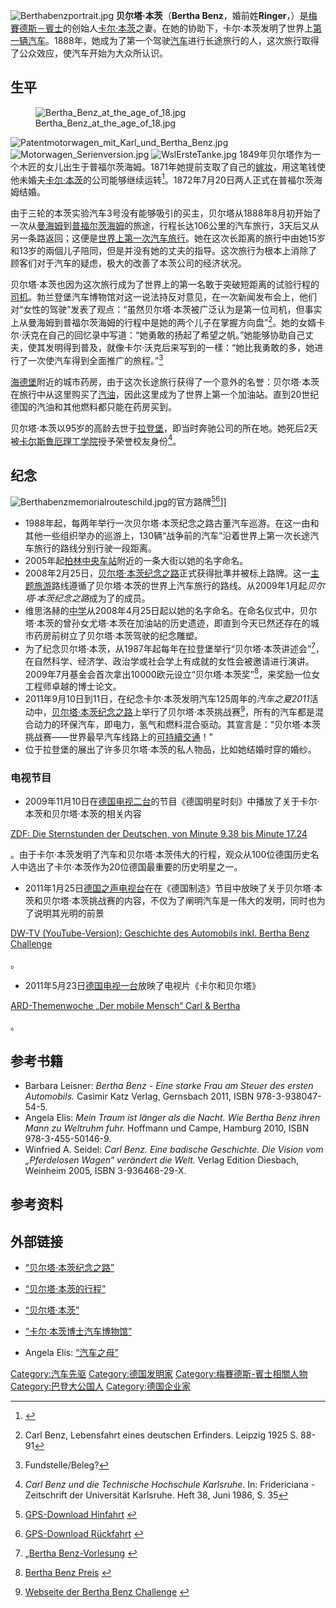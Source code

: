 {{noteTA
|G1=Unit;
|T=zh-hans:贝尔塔·本茨;zh-hk:貝爾塔·平治;zh-tw:貝爾塔·賓士;
|1=zh-hans:奔驰;zh-hk:平治;zh-tw:賓士;
|2=zh-hans:本茨;zh-hk:平治;zh-tw:賓士;
|3=zh-hans:卡尔斯鲁厄;zh-tw:卡爾斯魯爾;
|4=zh-hans:可持續交通;zh-tw:永續交通系統;
}}

[[File:Berthabenzportrait.jpg|thumb]]
'''贝尔塔·本茨'''（'''Bertha Benz'''，婚前姓'''Ringer'''，{{bd|1849年|5月3日|1944年|5月5日}}）是[[梅賽德斯－賓士|梅賽德斯－賓士]]的创始人[[卡尔·本茨|卡尔·本茨]]之妻。在她的协助下，卡尔·本茨发明了世界上[[奔驰专利电机车1号|第一辆汽车]]。1888年，她成为了第一个驾驶[[汽车|汽车]]进行长途旅行的人，这次旅行取得了公众效应，使汽车开始为大众所认识。

== 生平 ==
[[File:Bertha_Benz_at_the_age_of_18.jpg|thumb]]

[[File:Patentmotorwagen_mit_Karl_und_Bertha_Benz.jpg|thumb]]
[[File:Motorwagen_Serienversion.jpg|thumb]]
[[File:WslErsteTanke.jpg|thumb]]
1849年贝尔塔作为一个木匠的女儿出生于普福尔茨海姆。1871年她提前支取了自己的[[嫁妆|嫁妆]]，用这笔钱使他未婚夫[[卡尔·本茨|卡尔·本茨]]的公司能够继续运转<ref>{{de}}{{cite web|url=http://www.dhm.de/lemo/html/biografien/BenzCarlFriedrich/index.html|title=Biographie: Carl Friedrich Benz, 1844-1929|publisher=Deutsches Historisches Museum|accessdate=2011-06-10|archive-date=2011-11-20|archive-url=https://web.archive.org/web/20111120192113/http://www.dhm.de/lemo/html/biografien/BenzCarlFriedrich/index.html|dead-url=no}}</ref>。1872年7月20日两人正式在普福尔茨海姆结婚。 

由于三轮的本茨实验汽车3号没有能够吸引的买主，贝尔塔从1888年8月初开始了一次从[[曼海姆|曼海姆]]到[[普福尔茨海姆|普福尔茨海姆]]的旅途，行程长达106公里的汽车旅行，3天后又从另一条路返回；这便是[[贝尔塔·本茨纪念之路|世界上第一次汽车旅行]]。她在这次长距离的旅行中由她15岁和13岁的兩個儿子陪同，但是并没有她的丈夫的指导。这次旅行为根本上消除了顾客们对于汽车的疑虑，极大的改善了本茨公司的经济状况。

贝尔塔·本茨也因为这次旅行成为了世界上的第一名敢于突破短距离的试验行程的[[司机|司机]]。勃兰登堡汽车博物馆对这一说法持反对意见，在一次新闻发布会上，他们对“女性的驾驶”发表了观点：“虽然贝尔塔·本茨被广泛认为是第一位司机，但事实上从曼海姆到普福尔茨海姆的行程中是她的两个儿子在掌握方向盘”<ref>{{de}}Carl Benz, Lebensfahrt eines deutschen Erfinders. Leipzig 1925 S. 88-91</ref>。她的女婿卡尔·沃克在自己的回忆录中写道：“她勇敢的扬起了希望之帆。”她能够协助自己丈夫，使其发明得到普及，就像卡尔·沃克后来写到的一樣：“她比我勇敢的多，她进行了一次使汽车得到全面推广的旅程。”<ref>{{de}}Fundstelle/Beleg?</ref>

[[海德堡|海德堡]]附近{{tsl|de|Wiesloch|维思洛赫}}的城市药房，由于这次长途旅行获得了一个意外的名誉：贝尔塔·本茨在旅行中从这里购买了[[汽油|汽油]]，因此这里成为了世界上第一个加油站。直到20世纪德国的汽油和其他燃料都只能在药房买到。

贝尔塔·本茨以95岁的高龄去世于[[拉登堡|拉登堡]]，即当时奔驰公司的所在地。她死后2天被[[卡尔斯鲁厄理工学院|卡尔斯鲁厄理工学院]]授予荣誉校友身份<ref>{{de}}''Carl Benz und die Technische Hochschule Karlsruhe''. In: Fridericiana - Zeitschrift der Universität Karlsruhe. Heft 38, Juni 1986, S. 35</ref>。

== 纪念 ==
[[File:Berthabenzmemorialrouteschild.jpg|thumb]]的官方路牌<ref>{{de}}[http://www.gpsies.com/map.do?fileId=jaqjwnoubtjswpwi GPS-Download Hinfahrt] {{Wayback|url=http://www.gpsies.com/map.do?fileId=jaqjwnoubtjswpwi |date=20110702232816 }}</ref><ref>{{de}}[http://www.gpsies.com/map.do?fileId=arvmwmpccdidylec GPS-Download Rückfahrt] {{Wayback|url=http://www.gpsies.com/map.do?fileId=arvmwmpccdidylec |date=20110711122215 }}</ref>]]
* 1988年起，每两年举行一次贝尔塔·本茨纪念之路古董汽车巡游。在这一由{{ld|卡尔·本茨汽车博物馆|Automuseum Dr. Carl Benz}}和其他一些组织举办的巡游上，130辆“战争前的汽车”沿着世界上第一次长途汽车旅行的路线分别行驶一段距离。
* 2005年起[[柏林中央车站|柏林中央车站]]附近的一条大街以她的名字命名。
* 2008年2月25日，[[贝尔塔·本茨纪念之路|贝尔塔·本茨纪念之路]]正式获得批準并被标上路牌。这一[[主题旅游|主题旅游]]路线遵循了贝尔塔·本茨的世界上汽车旅行的路线。从2009年1月起''贝尔塔·本茨纪念之路''成为了{{ld|欧洲工业文化路线|Europäische Route der Industriekultur}}的成员。
* 维思洛赫的[[中学|中学]]从2008年4月25日起以她的名字命名。在命名仪式中，贝尔塔·本茨的曾孙女尤塔·本茨在加油站的历史遗迹，即直到今天已然还存在的城市药房前树立了贝尔塔·本茨驾驶的纪念雕塑。
* 为了纪念贝尔塔·本茨，{{ld|戈特利布·戴姆勒和卡尔·本茨基金会|Gottlieb Daimler- und Karl Benz-Stiftung}}从1987年起每年在拉登堡举行“贝尔塔·本茨讲述会”<ref>{{de}}[http://www.daimler-benz-stiftung.de/home/events/de/start.html „Bertha Benz-Vorlesung] {{Wayback|url=http://www.daimler-benz-stiftung.de/home/events/de/start.html |date=20090731130750 }}</ref>，在自然科学、经济学、政治学或社会学上有成就的女性会被邀请进行演讲。2009年7月基金会首次拿出10000欧元设立“贝尔塔·本茨奖”<ref>{{de}}[http://www.daimler-benz-stiftung.de/home/events/de/start.html Bertha Benz Preis] {{Wayback|url=http://www.daimler-benz-stiftung.de/home/events/de/start.html |date=20090731130750 }}</ref>，来奖励一位女工程师卓越的博士论文。
* 2011年9月10日到11日，在纪念卡尔·本茨发明汽车125周年的''汽车之夏2011''活动中，[[贝尔塔·本茨纪念之路|贝尔塔·本茨纪念之路]]上举行了贝尔塔·本茨挑战赛<ref>{{de}}[http://www.bertha-benz-challenge.de/ Webseite der Bertha Benz Challenge] {{Wayback|url=http://www.bertha-benz-challenge.de/ |date=20110523080753 }}</ref>，所有的汽车都是混合动力的环保汽车，即电力，氢气和燃料混合驱动。其宣言是：“贝尔塔·本茨挑战赛——世界最早汽车线路上的[[可持续交通系统|可持續交通]]！”
* 位于拉登堡的{{ld|卡尔·本茨汽车博物馆|Automuseum Dr. Carl Benz}}展出了许多贝尔塔·本茨的私人物品，比如她结婚时穿的婚纱。

=== 电视节目 ===
* 2009年11月10日在[[德国电视二台|德国电视二台]]的节目《德国明星时刻》中播放了关于卡尔·本茨和贝尔塔·本茨的相关内容<ref>{{de}}
[http://www.zdf.de/ZDFmediathek/beitrag/video/886044/Die-Sternstunden---hinter-den-Kulissen#/beitrag/video/894568/Die-Sternstunden-der-Deutschen-(1)/ ZDF: Die Sternstunden der Deutschen, von Minute 9.38 bis Minute 17.24] {{Wayback|url=http://www.zdf.de/ZDFmediathek/beitrag/video/886044/Die-Sternstunden---hinter-den-Kulissen#/beitrag/video/894568/Die-Sternstunden-der-Deutschen-(1)/ |date=20100316074758 }}</ref>。由于卡尔·本茨发明了汽车和贝尔塔·本茨伟大的行程，观众从100位德国历史名人中选出了卡尔·本茨作为20位德国最重要的历史明星之一。
* 2011年1月25日[[德国之声电视台|德国之声电视台]]在在《德国制造》节目中放映了关于贝尔塔·本茨和贝尔塔·本茨挑战赛的内容，不仅为了阐明汽车是一伟大的发明，同时也为了说明其光明的前景<ref>{{de}}
[http://www.youtube.com/watch?v=GbuR2WcIyxo/ DW-TV (YouTube-Version): Geschichte des Automobils inkl. Bertha Benz Challenge]</ref>。
* 2011年5月23日[[德国电视一台|德国电视一台]]放映了电视片《卡尔和贝尔塔》<ref>{{de}}
[http://programm.daserste.de/pages/programm/detail.aspx?id=30C8FA62CEBE516F83D1AE6F7AE2B2C0 ARD-Themenwoche „Der mobile Mensch“ Carl & Bertha] {{Wayback|url=http://programm.daserste.de/pages/programm/detail.aspx?id=30C8FA62CEBE516F83D1AE6F7AE2B2C0 |date=20190911200025 }}</ref>。

== 参考书籍 ==
* Barbara Leisner: ''Bertha Benz - Eine starke Frau am Steuer des ersten Automobils.'' Casimir Katz Verlag, Gernsbach 2011, ISBN 978-3-938047-54-5.
* Angela Elis: ''Mein Traum ist länger als die Nacht. Wie Bertha Benz ihren Mann zu Weltruhm fuhr.'' Hoffmann und Campe, Hamburg 2010, ISBN 978-3-455-50146-9.
* Winfried A. Seidel: ''Carl Benz. Eine badische Geschichte. Die Vision vom „Pferdelosen Wagen“ verändert die Welt.'' Verlag Edition Diesbach, Weinheim 2005, ISBN 3-936468-29-X.

== 参考资料 ==
{{reflist}}

== 外部链接 ==
* {{de}}[http://www.bertha-benz.de/ “贝尔塔·本茨纪念之路”]{{Wayback|url=http://www.bertha-benz.de/ |date=20110203051303 }}
* {{de}}[http://www.bertha-benz-fahrt.de/ “贝尔塔·本茨的行程”]{{Wayback|url=http://www.bertha-benz-fahrt.de/ |date=20110527040028 }}
* {{de}}[http://www.bertha-benz-challenge.de/ “贝尔塔·本茨”]{{Wayback|url=http://www.bertha-benz-challenge.de/ |date=20110523080753 }}
* {{de}}[https://web.archive.org/web/20091027082313/http://geocities.com/MotorCity/Lane/4444/ “卡尔·本茨博士汽车博物馆”]
* {{de}}Angela Elis: [https://web.archive.org/web/20111007025139/http://www.emma.de/ressorts/artikel/wissenschaftlerinnen/die-mutter-des-automobils/ “汽车之母”] 

{{Normdaten}}
{{DEFAULTSORT:Benz, Bertha}}
[[Category:汽车先驱|Category:汽车先驱]]
[[Category:德国发明家|Category:德国发明家]]
[[Category:梅賽德斯-賓士相關人物|Category:梅賽德斯-賓士相關人物]]
[[Category:巴登大公国人|Category:巴登大公国人]]
[[Category:德国企业家|Category:德国企业家]]